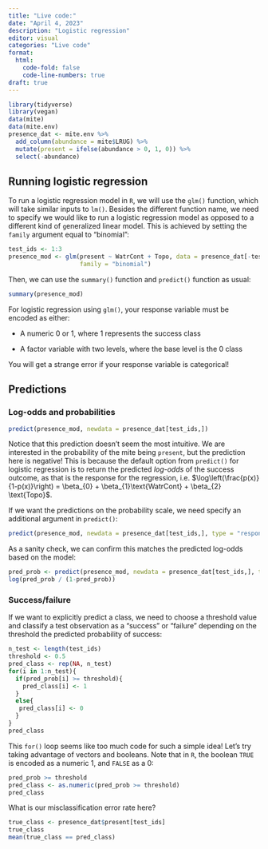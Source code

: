 ```yaml
---
title: "Live code:"
date: "April 4, 2023"
description: "Logistic regression"
editor: visual
categories: "Live code"
format:
  html: 
    code-fold: false
    code-line-numbers: true
draft: true
---
```


```r
library(tidyverse)
library(vegan)
data(mite)
data(mite.env)
presence_dat <- mite.env %>%
  add_column(abundance = mite$LRUG) %>%
  mutate(present = ifelse(abundance > 0, 1, 0)) %>%
  select(-abundance)
```

## Running logistic regression

To run a logistic regression model in `R`, we will use the `glm()` function, which will take similar inputs to `lm()`. Besides the different function name, we need to specify we would like to run a logistic regression model as opposed to a different kind of `g`eneralized linear model. This is achieved by setting the `family` argument equal to "binomial":

```r
test_ids <- 1:3
presence_mod <- glm(present ~ WatrCont + Topo, data = presence_dat[-test_ids,],
                    family = "binomial")
```

Then, we can use the `summary()` function and `predict()` function as usual:

```r
summary(presence_mod)
```

::: {.callout-warning}
For logistic regression using `glm()`, your response variable must be encoded as either:

-   A numeric 0 or 1, where 1 represents the success class

-   A factor variable with two levels, where the base level is the 0 class

You will get a strange error if your response variable is categorical!
:::

## Predictions

### Log-odds and probabilities 

```r
predict(presence_mod, newdata = presence_dat[test_ids,])
```

Notice that this prediction doesn't seem the most intuitive. We are interested in the probability of the mite being `present`, but the prediction here is negative! This is because the default option from `predict()` for logistic regression is to return the predicted *log-odds* of the success outcome, as that is the response for the regression, i.e. $\log\left(\frac{p(x)}{1-p(x)}\right) = \beta_{0} + \beta_{1}\text{WatrCont} + \beta_{2} \text{Topo}$.

If we want the predictions on the probability scale, we need specify an additional argument in `predict()`:

```r
predict(presence_mod, newdata = presence_dat[test_ids,], type = "response")
```

As a sanity check, we can confirm this matches the predicted log-odds based on the model:

```r
pred_prob <- predict(presence_mod, newdata = presence_dat[test_ids,], type = "response")
log(pred_prob / (1-pred_prob))
```

### Success/failure 

If we want to explicitly predict a class, we need to choose a threshold value and classify a test observation as a "success" or "failure" depending on the threshold the predicted probability of success:

```r
n_test <- length(test_ids)
threshold <- 0.5
pred_class <- rep(NA, n_test)
for(i in 1:n_test){
  if(pred_prob[i] >= threshold){
    pred_class[i] <- 1
  }
  else{
   pred_class[i] <- 0
  }
}
pred_class
```

This `for()` loop seems like too much code for such a simple idea! Let's try taking advantage of vectors and booleans. Note that in `R`, the boolean `TRUE` is encoded as a numeric 1, and `FALSE` as a 0:

```r
pred_prob >= threshold
pred_class <- as.numeric(pred_prob >= threshold)
pred_class
```

What is our misclassification error rate here?

```r
true_class <- presence_dat$present[test_ids]
true_class
mean(true_class == pred_class)
```

